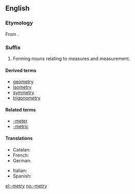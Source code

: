==English==

===Etymology===
From {{suffix|-meter|y|lang=en}}.

===Suffix===
{{en-suffix}}

# Forming nouns relating to measures and measurement.

====Derived terms====
{{suffixsee|en}}
* [[geometry]]
* [[isometry]]
* [[symmetry]]
* [[trigonometry]]

====Related terms====
* [[-meter]]
* [[-metric]]

====Translations====
{{trans-top|forming nouns relating to measures and measurement}}
* Catalan: {{t|ca|-metria|f}}
* French: {{t+|fr|-métrie|f}}
* German: {{t|de|-metrie}}
{{trans-mid}}
* Italian: {{t+|it|-metria|f}}
* Spanish: {{t+|es|-metría|f}}
{{trans-bottom}}

[[el:-metry]]
[[no:-metry]]